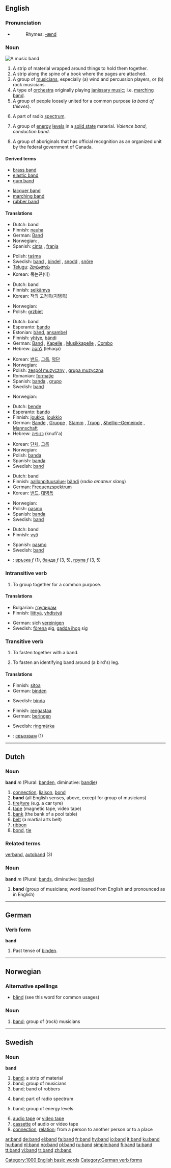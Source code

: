 {{see|Band}}
{{wikipedia}}
==English==

===Pronunciation===
*{{audio|en-us-band.ogg|Audio (US)}}
*:Rhymes: [[Rhymes:English:-ænd|-ænd]]

===Noun===
[[Image:Sin_Nada_060906a.jpg|thumb|right|A music band]]
{{en-noun}}

# A strip of material wrapped around things to hold them together.
# A strip along the spine of a book where the pages are attached.
# A group of [[musician]]s, especially (a) wind and percussion players, or (b) rock musicians.
# A type of [[orchestra]] originally playing [[janissary music]]; i.e. [[marching band]].
# A group of people loosely united for a common purpose (''a band of thieves'').
# {{physics}} A part of radio [[spectrum]].
# {{physics}} A group of [[energy]] [[level]]s in a [[solid state]] material. ''Valence band'', ''conduction band''.
# {{Canadian English}} A group of aboriginals that has official recognition as an organized unit by the federal government of Canada.

====Derived terms====
{{top2}}
*[[brass band]]
*[[elastic band]]
*[[gum band]]
{{mid2}}
*[[lacquer band]]
*[[marching band]]
*[[rubber band]]
{{bottom}}

====Translations====
{{trans-top|a strip of material wrapped around things to hold them together}}
*Dutch: band {{m}}
*Finnish: [[nauha]]
*German: [[Band]] {{n}}
*Norwegian: {{t-|no|band|n}}, {{t-|no|bånd|n}}
*Spanish: [[cinta]] {{f}}, [[franja]] {{f}}
{{trans-mid}}
*Polish: [[taśma]] {{f}}
*Swedish: [[band#Swedish|band]] {{n}}, [[bindel]] {{c}}, [[snodd]] {{c}}, [[snöre]] {{n}}
*[[Telugu]]: [[మోపుతాడు]]
*Korean: 묶는끈(띠)
{{trans-bottom}}

{{trans-top|a strip along the spine of a book where the pages are attached}}
*Dutch: band {{m}}
*Finnish: [[selkämys]]
*Korean: 책의 고정축(지탱축)
{{trans-mid}}
*Norwegian: {{t-|no|bind|n}}
*Polish: [[grzbiet]] {{m}}
{{trans-bottom}}

{{trans-top|a group of musicians}}
*Dutch: band {{m}}
*Esperanto: [[bando]]
*Estonian: [[bänd]], [[ansambel]]
*Finnish: [[yhtye]], [[bändi]]
*German: [[Band]] {{f}}, [[Kapelle]] {{f}}, [[Musikkapelle]] {{f}}, [[Combo]] {{f}}
*Hebrew: [[להקה]] (lehaqa) {{f}}
{{trans-mid}}
*Korean: [[밴드]], [[그룹]], [[악단]]
*Norwegian: {{t-|no|band|n}}
*Polish: [[zespół muzyczny]] {{m}}, [[grupa muzyczna]] {{f}}
*Romanian: [[formaţie]] {{f}}
*Spanish: [[banda]] {{f}}, [[grupo]] {{m}}
*Swedish: [[band#Swedish|band]] {{n}}
{{trans-bottom}}

{{trans-top|an orchestra originally playing janissary music}}
*Norwegian: {{t-|no|korps|n}}
{{trans-mid}}
{{trans-bottom}}

{{trans-top|a group of people loosely united for a common purpose}}
*Dutch: [[bende]]
*Esperanto: [[bando]]
*Finnish: [[joukko]], [[joukkio]]
*German: [[Bande]] {{f}}, [[Gruppe]] {{f}}, [[Stamm]] {{m}}, [[Trupp]] {{m}}, [[&hellip;-Gemeinde]] {{f}}, [[Mannschaft]] {{f}}
*Hebrew: [[כנופיה]] (knufi'a) {{f}}
{{trans-mid}}
*Korean: [[단체]], [[그룹]]
*Norwegian: {{t-|no|bande|m}}
*Polish: [[banda]] {{f}}
*Spanish: [[banda]] {{f}}
*Swedish: [[band#Swedish|band]] {{n}}
{{trans-bottom}}

{{trans-top|physics: a part of radio spectrum}}
*Dutch: band {{m}}
*Finnish: [[aallonpituusalue]]; [[bändi]] (''radio amateur slang'')
*German: [[Frequenzspektrum]] {{n}}
*Korean: [[밴드]], [[대역폭]]
{{trans-mid}}
*Norwegian: {{t-|no|bånd|n}}
*Polish: [[pasmo]] {{n}}
*Spanish: [[banda]] {{f}}
*Swedish: [[band#Swedish|band]] {{n}}
{{trans-bottom}}

{{trans-top|physics: a group of energy levels in a solid state material}}
*Dutch: band {{m}}
*Finnish: [[vyö]]
{{trans-mid}}
*Spanish: [[pasmo]] {{n}}
*Swedish: [[band#Swedish|band]] {{n}}
{{trans-bottom}}

{{checktrans}}
{{trans-top|translations to be checked}}
*{{ttbc|Bulgarian}}: [[връзка]] ''f'' (1), [[банда]] ''f'' (3, 5), [[група]] ''f'' (3, 5)
{{trans-mid}}
{{trans-bottom}}

===Intransitive verb===
{{rfc-trverb|Intransitive verb}}
{{en-verb}}

# To group together for a common purpose.

====Translations====
{{trans-top|to group together for a common purpose}}
*Bulgarian: [[групирам]]
*Finnish: [[liittyä]], [[yhdistyä]]
{{trans-mid}}
*German: sich [[vereinigen]]
*Swedish: [[förena]] sig, [[gadda ihop]] sig
{{trans-bottom}}

===Transitive verb===
{{en-verb}}

# To fasten together with a band.
# {{ornithology}} To fasten an identifying band around (a bird's) leg.

====Translations====
{{trans-top|to fasten together with a band}}
*Finnish: [[sitoa]]
*German: [[binden]]
{{trans-mid}}
*Swedish: [[binda]]
{{trans-bottom}}

{{trans-top|ornithology: to fasten an identifying band}}
*Finnish: [[rengastaa]]
*German: [[beringen]]
{{trans-mid}}
*Swedish: [[ringmärka]]
{{trans-bottom}}

{{checktrans}}
{{trans-top|translations to be checked}}
*{{ttbc|Bulgarian}}: [[свързвам]] (1)
{{trans-mid}}
{{trans-bottom}}

[[Category:1000 English basic words]]

----

==Dutch==

===Noun===
'''band''' ''m'' (Plural: [[banden]], diminutive: [[bandje]])

# [[connection]], [[liaison]], [[bond]]
# '''band'''  (all English senses, above, except for group of musicians)
# [[tire]]/[[tyre]] (e.g. a car tyre)
# [[tape]] (magnetic tape, video tape)
# [[bank]] (the bank of a pool table)
# [[belt]] (a martial arts belt)
# [[ribbon]]
# [[bond]], [[tie]]

===Related terms===
[[verband]], [[autoband]] (3)

===Noun===
'''band''' ''m'' (Plural: [[bands]], diminutive: [[bandje]])

# '''band''' (group of musicians; word loaned from English and pronounced as in English)

----

==German==

===Verb form===
'''band'''

# Past tense of [[binden]].

[[Category:German verb forms]]

----

==Norwegian==

===Alternative spellings===
*[[bånd]] (see this word for common usages)

===Noun===
{{no-noun-n1}}

# {{context|music|lang=no}} [[#English|band]]; group of (rock) musicians

----

==Swedish==

===Noun===
{{sv-noun-n-zero}}
'''band'''

# [[#English|band]]; a strip of material
# band; group of musicians
# band; band of robbers
# {{sv-physics}} band; part of radio spectrum
# {{sv-physics}} band; group of energy levels
# [[audio tape]] or [[video tape]]
# [[cassette]] of audio or video tape
# [[connection]], [[relation]]; from a person to another person or to a place

[[ar:band]]
[[de:band]]
[[el:band]]
[[fa:band]]
[[fr:band]]
[[hy:band]]
[[io:band]]
[[it:band]]
[[ku:band]]
[[hu:band]]
[[nl:band]]
[[no:band]]
[[pl:band]]
[[ru:band]]
[[simple:band]]
[[fi:band]]
[[ta:band]]
[[tt:band]]
[[vi:band]]
[[tr:band]]
[[zh:band]]